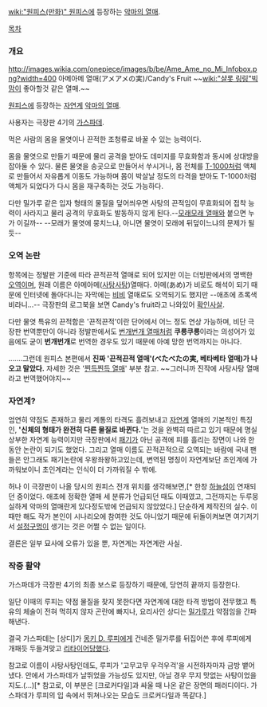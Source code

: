 [[wiki:"원피스(만화)" 원피스]]에 등장하는 [[악마의 열매]].

[[목차]]

=== 개요 ===
http://images.wikia.com/onepiece/images/b/be/Ame_Ame_no_Mi_Infobox.png?width=400
아메아메 열매(アメアメの実)/Candy's Fruit
~~[[wiki:"샬롯 링링"빅 맘]]이 좋아할것 같은 열매.~~

[[원피스(만화)|원피스]]에 등장하는 [[자연계]] [[악마의 열매]].

사용자는 극장판 4기의 [[가스파데]]. 

먹은 사람의 몸을 물엿이나 끈적한 조청류로 바꿀 수 있는 능력이다.

몸을 물엿으로 만들기 때문에 물리 공격을 받아도 데미지를 무효화함과 동시에 상대방을 잡아둘 수 있다. 물론 물엿을 송곳으로 만들어서 쑤시거나, 몸 전체를 [[T-1000]]처럼 액체로 만들어서 자유롭게 이동도 가능하며 몸이 박살날 정도의 타격을 받아도 T-1000처럼 액체가 되었다가 다시 몸을 재구축하는 것도 가능하다.

다만 밀가루 같은 입자 형태의 물질을 덮어씌우면 사탕의 끈적임이 무효화되어 접착 능력이 사라지고 물리 공격의 무효화도 발동하지 않게 된다.--[[모래모래 열매]]와 붙으면 누가 이길까-- --모래가 물엿에 뭉치느냐, 아니면 물엿이 모래에 뒤덮이느냐의 문제가 될 듯--

=== 오역 논란 ===
항목에는 정발판 기준에 따라 끈적끈적 열매로 되어 있지만 이는 더빙판에서의 명백한 [[오역]]이며, 원래 이름은 아메아메([[사탕]][[사탕]])열매다. 아메(あめ)가 비로도 해석이 되기 때문에 인터넷에 돌아다니는 자막에는 [[비]][[비]] 열매로도 오역되기도 했지만 --애초에 초록색 비라니...-- 극장판의 로그북을 보면 Candy's fruit라고 나와있어 [[확인사살]]. 

다만 물엿 특유의 끈적함은 '끈적끈적'이란 단어에서 어느 정도 연상 가능하며, 비단 극장판 번역뿐만이 아니라 정발판에서도 [[번개번개 열매]]처럼 '''쿠릉쿠릉'''이라는 의성어가 있음에도 굳이 '''번개번개'''로 번역한 경우도 있기 때문에 아예 망한 번역까지는 아니다.

.......그런데 원피스 본편에서 '''진짜 '끈적끈적 열매'(べたべたの実, 베타베타 열매)가 나오고 말았다.''' 자세한 것은 '[[찐득찐득 열매]]' 부분 참고. ~~그러니까 진작에 사탕사탕 열매라고 번역했어야지~~
=== 자연계? ===
엄연히 약점도 존재하고 물리 계통의 타격도 흘려보내고 [[자연계]] 열매의 기본적인 특징인, ''''신체의 형태가 완전히 다른 물질로 바뀐다.''''는 것을 완벽히 따르고 있기 때문에 명실상부한 자연계 능력이지만 극장판에서 [[패기(원피스)|패기]]가 아닌 공격에 피를 흘리는 장면이 나와 한동안 논란이 되기도 했었다. 그리고 열매 이름도 끈적끈적으로 오역되는 바람에 국내 팬들은 안그래도 패기논란에 우왕좌왕하고있는데, 변역된 명칭이 자연계보단 초인계에 가까워보이니 초인계라는 인식이 더 가까워질 수 밖에.

허나 이 극장판이 나올 당시의 원피스 전개 위치를 생각해보면,[* 한창 [[하늘섬]]이 연재되던 중이었다. 애초에 정확한 열매 세 분류가 언급되던 때도 이때였고, 그전까지는 두루뭉실하게 악마의 열매란게 있다정도밖에 언급되지 않았었다.] 단순하게 제작진의 실수. 이때만 해도 작가 본인이 시나리오에 참여한 것도 아니었기 때문에 뒤돌이켜보면 여기저기서 [[설정구멍]]이 생기는 것은 어쩔 수 없는 일이다. 

결론은 일부 묘사에 오류가 있을 뿐, 자연계는 자연계란 사실.

=== 작중 활약 ===
가스파데가 극장판 4기의 최종 보스로 등장하기 때문에, 당연히 끝까지 등장한다.

일단 이때의 루피는 약점 물질을 찾지 못한다면 자연계에 대한 타격 방법이 전무했고 특유의 체술이 전혀 먹히지 않자 곤란에 빠지나, 요리사인 상디는 [[밀가루]]가 약점임을 간파해낸다.

결국 가스파데는 [상디]가 [[몽키 D. 루피]]에게 건네준 밀가루를 뒤집어쓴 후에 루피에게 개패듯 두들겨맞고 [[리타이어]]당했다.

참고로 이름이 사탕사탕인데도, 루피가 '고무고무 우걱우걱'을 시전하자마자 금방 뱉어냈다. 안에서 가스파데가 날뛰었을 가능성도 있지만, 아닐 경우 무지 맛없는 사탕이었을지도.(...)[* 참고로, 이 부분은 [크로커다일]과 싸울 때 나온 같은 장면의 패러디이다. 가스파데가 루피의 입 속에서 뛰쳐나오는 모습도 크로커다일과 똑같다.]
